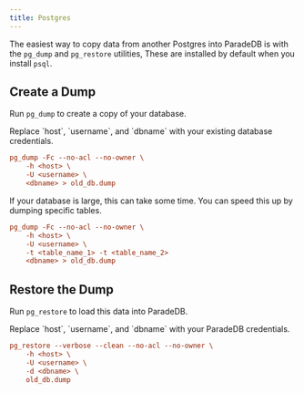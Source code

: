 ```yaml
---
title: Postgres
---
```


The easiest way to copy data from another Postgres into ParadeDB is with the `pg_dump` and `pg_restore` utilities, These are installed by default when you
install `psql`.

## Create a Dump

Run `pg_dump` to create a copy of your database.

<Note>
  Replace `host`, `username`, and `dbname` with your existing database
  credentials.
</Note>

```ini
pg_dump -Fc --no-acl --no-owner \
    -h <host> \
    -U <username> \
    <dbname> > old_db.dump
```

If your database is large, this can take some time. You can speed this up by dumping specific tables.

```ini
pg_dump -Fc --no-acl --no-owner \
    -h <host> \
    -U <username> \
    -t <table_name_1> -t <table_name_2>
    <dbname> > old_db.dump
```

## Restore the Dump

Run `pg_restore` to load this data into ParadeDB.

<Note>
  Replace `host`, `username`, and `dbname` with your ParadeDB credentials.
</Note>

```ini
pg_restore --verbose --clean --no-acl --no-owner \
    -h <host> \
    -U <username> \
    -d <dbname> \
    old_db.dump
```
